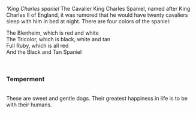'''King Charles spaniel'' The Cavalier King Charles Spaniel, named after King Charles II of England, it was rumored that he would have twenty cavaliers sleep with him in bed at night.  There are four colors of the spaniel: <ul> The Blenheim, which is red and white<br>The Tricolor, which is black, white and tan <br>Full Ruby, which is all red <br>And the Black and Tan Spaniel</ul>
<br>
<h3>Temperment</h3><br>
These are sweet and gentle dogs.  Their greatest happiness in life is to be with their humans.
